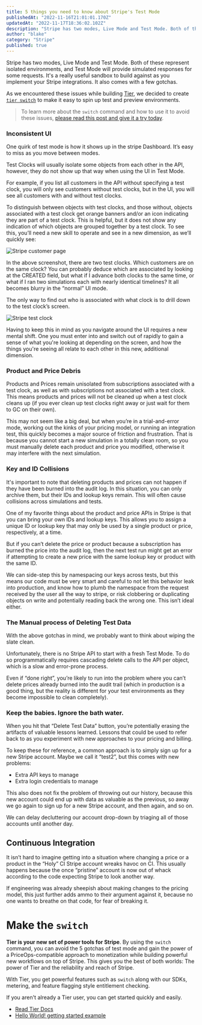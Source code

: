 ```yaml
---
title: 5 things you need to know about Stripe's Test Mode
publishedAt: "2022-11-16T21:01:01.170Z"
updatedAt: "2022-11-17T18:36:02.102Z"
description: "Stripe has two modes, Live Mode and Test Mode. Both of these represent isolated environments, and Test Mode will provide simulated responses for some requests. It's a really useful sandbox to build against as you implement your Stripe integrations. It also comes with a few gotchas."
author: "blake"
category: "Stripe"
published: true
---
```


Stripe has two modes, Live Mode and Test Mode. Both of these represent isolated environments, and Test Mode will provide simulated responses for some requests. It's a really useful sandbox to build against as you implement your Stripe integrations. It also comes with a few gotchas.

As we encountered these issues while building [Tier](https://github.com/tierrun/tier), we decided to create [`tier switch`](https://github.com/tierrun/tier#readme) to make it easy to spin up test and preview environments.

> To learn more about the `switch` command and how to use it to avoid these issues, [please read this post and give it a try today](/blog/tier-switch-git-branch-for-stripe).

### Inconsistent UI

One quirk of test mode is how it shows up in the stripe Dashboard. It’s easy to miss as you move between modes.

Test Clocks will usually isolate some objects from each other in the API, however, they do not show up that way when using the UI in Test Mode.

For example, if you list all customers in the API without specifying a test clock, you will only see customers without test clocks, but in the UI, you will see all customers with and without test clocks.

To distinguish between objects with test clocks, and those without, objects associated with a test clock get orange banners and/or an icon indicating they are part of a test clock. This is helpful, but it does not show any indication of which objects are grouped together by a test clock. To see this, you’ll need a new skill to operate and see in a new dimension, as we’ll quickly see:

![Stripe customer page](../images/blog/the-5-gotchas-of-stripe-test-mode/stripe-customer-page.png)

In the above screenshot, there are two test clocks. Which customers are on the same clock? You can probably deduce which are associated by looking at the CREATED field, but what if I advance both clocks to the same time, or what if I ran two simulations each with nearly identical timelines? It all becomes blurry in the “normal” UI mode.

The only way to find out who is associated with what clock is to drill down to the test clock’s screen.

![Stripe test clock](../images/blog/the-5-gotchas-of-stripe-test-mode/stripe-test-clock.png)

Having to keep this in mind as you navigate around the UI requires a new mental shift. One you must enter into and switch out of rapidly to gain a sense of what you're looking at depending on the screen, and how the things you're seeing all relate to each other in this new, additional dimension.

### Product and Price Debris

Products and Prices remain unisolated from subscriptions associated with a test clock, as well as with subscriptions not associated with a test clock. This means products and prices will not be cleaned up when a test clock cleans up (if you ever clean up test clocks right away or just wait for them to GC on their own).

This may not seem like a big deal, but when you’re in a trial-and-error mode, working out the kinks of your pricing model, or running an integration test, this quickly becomes a major source of friction and frustration. That is because you cannot start a new simulation in a totally clean room, so you must manually delete each product and price you modified, otherwise it may interfere with the next simulation.

### Key and ID Collisions

It's important to note that deleting products and prices can not happen if they have been burned into the audit log. In this situation, you can only archive them, but their IDs and lookup keys remain. This will often cause collisions across simulations and tests.

One of my favorite things about the product and price APIs in Stripe is that you can bring your own IDs and lookup keys. This allows you to assign a unique ID or lookup key that may only be used by a single product or price, respectively, at a time.

But if you can’t delete the price or product because a subscription has burned the price into the audit log, then the next test run might get an error if attempting to create a new price with the same lookup key or product with the same ID.

We can side-step this by namespacing our keys across tests, but this means our code must be very smart and careful to not let this behavior leak into production, and know how to plumb the namespace from the request received by the user all the way to stripe, or risk clobbering or duplicating objects on write and potentially reading back the wrong one. This isn’t ideal either.

### The Manual process of Deleting Test Data

With the above gotchas in mind, we probably want to think about wiping the slate clean.

Unfortunately, there is no Stripe API to start with a fresh Test Mode. To do so programmatically requires cascading delete calls to the API per object, which is a slow and error-prone process.

Even if “done right”, you’re likely to run into the problem where you can’t delete prices already burned into the audit trail (which in production is a good thing, but the reality is different for your test environments as they become impossible to clean completely).

### Keep the babies. Ignore the bath water.

When you hit that “Delete Test Data” button, you’re potentially erasing the artifacts of valuable lessons learned. Lessons that could be used to refer back to as you experiment with new approaches to your pricing and billing.

To keep these for reference, a common approach is to simply sign up for a new Stripe account. Maybe we call it “test2”, but this comes with new problems:

- Extra API keys to manage
- Extra login credentials to manage

This also does not fix the problem of throwing out our history, because this new account could end up with data as valuable as the previous, so away we go again to sign up for a new Stripe account, and then again, and so on.

We can delay decluttering our account drop-down by triaging all of those accounts until another day.

## Continuous Integration

It isn’t hard to imagine getting into a situation where changing a price or a product in the “Holy” CI Stripe account wreaks havoc on CI. This usually happens because the once “pristine” account is now out of whack according to the code expecting Stripe to look another way.

If engineering was already sheepish about making changes to the pricing model, this just further adds ammo to their argument against it, because no one wants to breathe on that code, for fear of breaking it.

# Make the `switch`

**Tier is your new set of power tools for Stripe**. By using the `switch` command, you can avoid the 5 gotchas of test mode and gain the power of a PriceOps-compatible approach to monetization while building powerful new workflows on top of Stripe. This gives you the best of both worlds: The power of Tier and the reliability and reach of Stripe.

With Tier, you get powerful features such as `switch` along with our SDKs, metering, and feature flagging style entitlement checking.

If you aren't already a Tier user, you can get started quickly and easily.

- [Read Tier Docs](/docs)
- [Hello World! getting started example](/blog/tier-hello-world-demo)
